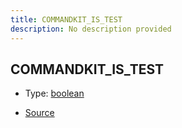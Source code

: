 ```yaml
---
title: COMMANDKIT_IS_TEST
description: No description provided
---
```


## COMMANDKIT_IS_TEST

- Type: [boolean](https://developer.mozilla.org/en-US/docs/Web/JavaScript/Reference/Global_Objects/Boolean)

- [Source](https://github.com/underctrl-io/commandkit/blob/141d1404ab18a8e659209a0fab65466bf3b6dd85/packages/commandkit/src/utils/constants.ts#L5)